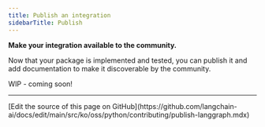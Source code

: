 ```yaml
---
title: Publish an integration
sidebarTitle: Publish
---
```


**Make your integration available to the community.**

Now that your package is implemented and tested, you can publish it and add documentation to make it discoverable by the community.

WIP - coming soon!

---

<Callout icon="pen-to-square" iconType="regular">
  [Edit the source of this page on GitHub](https://github.com/langchain-ai/docs/edit/main/src/ko/oss/python/contributing/publish-langgraph.mdx)
</Callout>

